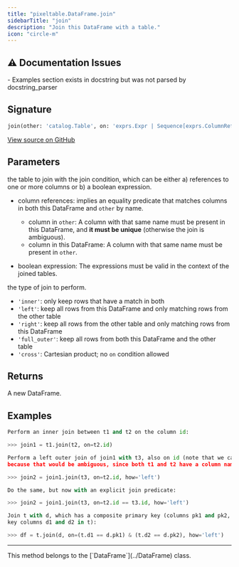```yaml
---
title: "pixeltable.DataFrame.join"
sidebarTitle: "join"
description: "Join this DataFrame with a table."
icon: "circle-m"
---
```

## ⚠️ Documentation Issues

<Warning>
- Examples section exists in docstring but was not parsed by docstring_parser
</Warning>

## Signature

```python
join(other: 'catalog.Table', on: 'exprs.Expr | Sequence[exprs.ColumnRef] | None' = None, how: 'plan.JoinType.LiteralType' = 'inner') -> 'DataFrame'
```

<a href="https://github.com/pixeltable/pixeltable/blob/main/pixeltable/dataframe.py#L828" target="_self">View source on GitHub</a>

## Parameters

<ParamField path="other" type="any" required>
  the table to join with

</ParamField>

<ParamField path="on" type="any" >
  the join condition, which can be either a) references to one or more columns or b) a boolean expression.

- column references: implies an equality predicate that matches columns in both this DataFrame and `other` by name.

  - column in `other`: A column with that same name must be present in this DataFrame, and **it must be unique** (otherwise the join is ambiguous).
  - column in this DataFrame: A column with that same name must be present in `other`.

- boolean expression: The expressions must be valid in the context of the joined tables.

</ParamField>

<ParamField path="how" type="any" >
  the type of join to perform.

- `'inner'`: only keep rows that have a match in both
- `'left'`: keep all rows from this DataFrame and only matching rows from the other table
- `'right'`: keep all rows from the other table and only matching rows from this DataFrame
- `'full_outer'`: keep all rows from both this DataFrame and the other table
- `'cross'`: Cartesian product; no `on` condition allowed

</ParamField>

## Returns

A new DataFrame.


## Examples

```python
Perform an inner join between t1 and t2 on the column id:

>>> join1 = t1.join(t2, on=t2.id)

Perform a left outer join of join1 with t3, also on id (note that we can't specify `on=t3.id` here,
because that would be ambiguous, since both t1 and t2 have a column named id):

>>> join2 = join1.join(t3, on=t2.id, how='left')

Do the same, but now with an explicit join predicate:

>>> join2 = join1.join(t3, on=t2.id == t3.id, how='left')

Join t with d, which has a composite primary key (columns pk1 and pk2, with corresponding foreign
key columns d1 and d2 in t):

>>> df = t.join(d, on=(t.d1 == d.pk1) & (t.d2 == d.pk2), how='left')
```


---

<Note>
This method belongs to the [`DataFrame`](../DataFrame) class.
</Note>
